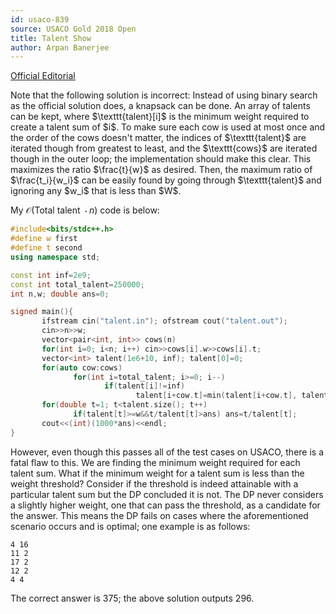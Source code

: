 ```yaml
---
id: usaco-839
source: USACO Gold 2018 Open
title: Talent Show
author: Arpan Banerjee
---
```


[Official Editorial](http://www.usaco.org/current/data/sol_talent_gold_open18.html)

<Warning title="Common Misconception">
Note that the following solution is incorrect: Instead of using binary search as the official solution does, a knapsack can be done. An array of talents can be kept, where $\texttt{talent}[i]$ is the minimum weight required to create a talent sum of $i$. To make sure each cow is used at most once and the order of the cows doesn't matter, the indices of $\texttt{talent}$ are iterated though from greatest to least, and the $\texttt{cows}$ are iterated though in the outer loop; the implementation should make this clear. This maximizes the ratio $\frac{t}{w}$ as desired. Then, the maximum ratio of $\frac{t_i}{w_i}$ can be easily found by going through $\texttt{talent}$ and ignoring any $w_i$ that is less than $W$. 

My $\mathcal{O}(\text{Total talent } \cdot n)$ code is below:

<LanguageSection>
<CPPSection>

```cpp
#include<bits/stdc++.h>
#define w first
#define t second
using namespace std;

const int inf=2e9;
const int total_talent=250000;
int n,w; double ans=0;

signed main(){
       ifstream cin("talent.in"); ofstream cout("talent.out");
       cin>>n>>w;
       vector<pair<int, int>> cows(n)
       for(int i=0; i<n; i++) cin>>cows[i].w>>cows[i].t;
       vector<int> talent(1e6+10, inf); talent[0]=0;
       for(auto cow:cows)
              for(int i=total_talent; i>=0; i--)
                     if(talent[i]!=inf)
                            talent[i+cow.t]=min(talent[i+cow.t], talent[i]+cow.w);
       for(double t=1; t<talent.size(); t++)
              if(talent[t]>=w&&t/talent[t]>ans) ans=t/talent[t];
       cout<<(int)(1000*ans)<<endl;
}
```

</CPPSection>
</LanguageSection>
However, even though this passes all of the test cases on USACO, there is a fatal flaw to this. We are finding the minimum weight required for each talent sum. What if the minimum weight for a talent sum is less than the weight threshold? Consider if the threshold is indeed attainable with a particular talent sum but the DP concluded it is not. The DP never considers a slightly higher weight, one that can pass the threshold, as a candidate for the answer. This means the DP fails on cases where the aforementioned scenario occurs and is optimal; one example is as follows:

```
4 16
11 2
17 2
12 2
4 4
```

The correct answer is 375; the above solution outputs 296. 
</Warning>
